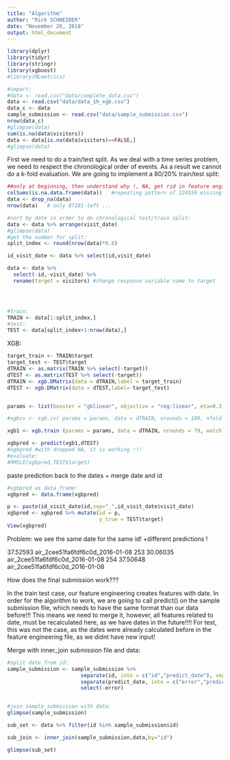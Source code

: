 ```yaml
---
title: "Algorithm"
author: "Rick SCHNEIDER"
date: "November 26, 2018"
output: html_document
---
```


```r
library(dplyr)
library(tidyr)
library(stringr)
library(xgboost)
#library(MLmetrics)
```

```r
#import:
#data <- read.csv("data/complete_data.csv")
data <- read.csv("data/data_1h_xgb.csv")
data_c <- data
sample_submission <- read.csv("data/sample_submission.csv")
nrow(data_c)
#glimpse(data)
sum(is.na(data$visitors))
data <- data[is.na(data$visitors)==FALSE,]
#glimpse(data)

```


First we need to do a train/test split. As we deal with a time series problem, we need to respect the chronological order of events. As a result we cannot do a k-fold evaluation. We are going to implement a 80/20% train/test split:

```r
##only at beginning, then understand why !, NA, get rid in feature engineering!
colSums(is.na.data.frame(data))   #repeating pattern of 224559 missing values!!! why?
data <- drop_na(data)
nrow(data)   # only 87181 left ...

#sort by date in order to do chronological test/train split:
data <- data %>% arrange(visit_date)
#glimpse(data)
#get the number for split:
split_index <- round(nrow(data)*0.8)

id_visit_date <- data %>% select(id,visit_date)

data <- data %>% 
  select(-id,-visit_date) %>%
  rename(target = visitors) #change response variable name to target




#train:
TRAIN <- data[1:split_index,]
#test:
TEST <- data[split_index+1:nrow(data),]


```

XGB:
```r
target_train <- TRAIN$target
target_test <- TEST$target
dTRAIN <- as.matrix(TRAIN %>% select(-target))
dTEST <- as.matrix(TEST %>% select(-target))
dTRAIN <- xgb.DMatrix(data = dTRAIN,label = target_train)
dTEST <- xgb.DMatrix(data = dTEST,label= target_test)


params <- list(booster = "gblinear", objective = "reg:linear", eta=0.3, gamma=0, max_depth=6, min_child_weight=1, subsample=1, colsample_bytree=1)     #we can update later at will

#xgbcv <- xgb.cv( params = params, data = dTRAIN, nrounds = 100, nfold = 5, showsd = T, stratified = T, print.every.n = 10, early.stop.round = 20, maximize = F)

xgb1 <- xgb.train (params = params, data = dTRAIN, nrounds = 79, watchlist = list(val=dTEST,train=dTRAIN), print.every.n = 10, early.stop.round = 10, maximize = F , eval_metric = "error")

xgbpred <- predict(xgb1,dTEST)
#xgbpred #with dropped NA, it is working !!!
#evaluate:
#RMSLE(xgbpred,TEST$target)
```

paste prediction back to the dates + merge date and id
```r
#xgbpred as data frame:
xgbpred <- data.frame(xgbpred)

p <- paste(id_visit_date$id,sep="_",id_visit_date$visit_date)
xgbpred <- xgbpred %>% mutate(id = p,
                              y_true = TEST$target)
View(xgbpred)


```
Problem: we see the same date for the same id! +different predictions !

37.52593
air_2cee51fa6fdf6c0d_2016-01-08
253
30.06035
air_2cee51fa6fdf6c0d_2016-01-08
254
37.50648
air_2cee51fa6fdf6c0d_2016-01-08








How does the final submission work???

In the train test case, our feature engineering creates features with date. In order for the algorithm to work, we are going to call predict() on the sample submission file, which needs to have the same format than our data before!!! This means we need to merge it, however, all features related to date, must be recalculated here, as we have dates in the future!!!! For test, this was not the case, as the dates were already calculated before in the feature engineering file, as we didnt have new input!


Merge with inner_join submission file and data:
```r

#split date from id:  
sample_submission <- sample_submission %>% 
                        separate(id, into = c("id","predict_date"), sep=20) %>% 
                        separate(predict_date, into = c("error","predict_date"), sep=1) %>%
                        select(-error)


#join sample_submission with data:
glimpse(sample_submission)

sub_set <- data %>% filter(id %in% sample_submission$id)

sub_join <- inner_join(sample_submission,data,by="id")

glimpse(sub_set)


```





